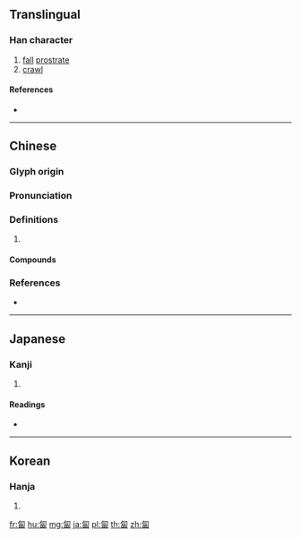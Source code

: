 ==Translingual==

===Han character===
{{Han char|rn=20|rad=勹|as=09|sn=11|four=27620|canj=PMRW|ids=⿹勹畐}}

# [[fall]] [[prostrate]]
# [[crawl]]

====References====
* {{Han ref|kx=0151.340|dkj=02545|dj=0341.180|hdz=10260.050|uh=5310|ud=21264|bh=B0CB|bd=45259}}

----

==Chinese==
{{zh-forms}}

===Glyph origin===
{{Han etym}}

===Pronunciation===
{{zh-pron
|m=fú
|c=fuk6,baak6
|mc=y
|oc=y
|cat=
}}

===Definitions===
{{zh-hanzi}}

# {{rfdef|zh}}

====Compounds====
{{zh-der|匍匐前進|匍匐莖|匍匐奔喪|壽陵匍匐|匍匐之救|匍匐}}

===References===
* {{R:yue:mfccd}}

----

==Japanese==

===Kanji===
{{ja-kanji|grade=|rs=勹09}}

# {{defn|lang=ja|sort=勹09}}

====Readings====
* {{ja-readings|on=[[ほく]] (hoku), [[ふく]] (fuku), [[ぼく]] (boku)|kun=[[はらばう]] (harabau)}}

----

==Korean==

===Hanja===
{{ko-hanja|hangeul=복|rv=bok|mr=pok}}

# {{defn|lang=ko|sort=勹09}}

[[fr:匐]]
[[hu:匐]]
[[mg:匐]]
[[ja:匐]]
[[pl:匐]]
[[th:匐]]
[[zh:匐]]